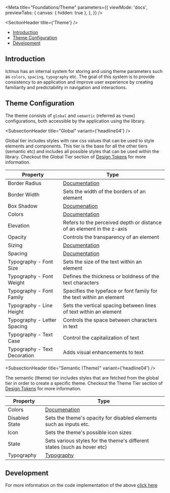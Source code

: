 
<Meta
  title="Foundations/Theme"
  parameters={{
    viewMode: 'docs',
    previewTabs: {
      canvas: { hidden: true },
    },
  }}
/>

<SectionHeader title={'Theme'} />

- [Introduction](#introduction)
- [Theme Configuration](#theme-configuration)
- [Development](#development)

## Introduction

Ictinus has an internal system for storing and using theme parameters such as `colors`, `spacing`, `typography` etc. The goal of this system is to provide consistency to an application and improve user experience by creating familiarity and predictability in navigation and interactions.

## Theme Configuration

The theme consists of `global` and `semantic` (referred as `theme`) configurations, both accessible by the application using the library.

<SubsectionHeader title="Global" variant={'headline04'} />

Global tier includes styles with raw css values that can be used to style elements and components. This tier is the base for all the other tiers (semantic etc) and includes all possible styles that can be used within the library. Checkout the Global Tier section of [Design Tokens](../?path=/docs/foundations-design-tokens-about--overview) for more information.

| Property                     | Type                                                                                     |
| ---------------------------- | ---------------------------------------------------------------------------------------- |
| Border Radius                | [Documentation](../?path=/docs/foundations-design-tokens-global-border-radius--overview) |
| Border Width                 | Sets the width of the borders of an element                                              |
| Box Shadow                   | [Documenation](../?path=/docs/foundations-design-tokens-global-box-shadow--overview)     |
| Colors                       | [Documentation](../?path=/docs/foundations-design-tokens-global-colors--overview)        |
| Elevation                    | Refers to the perceived depth or distance of an element in the z-axis                    |
| Opacity                      | Controls the transparency of an element                                                  |
| Sizing                       | [Documentation](../?path=/docs/foundations-design-tokens-global-sizing--overview)        |
| Spacing                      | [Documentation](../?path=/docs/foundations-design-tokens-global-spacing--overview)       |
| Typography - Font Size       | Sets the size of the text within an element                                              |
| Typography - Font Weight     | Defines the thickness or boldness of the text characters                                 |
| Typography - Font Family     | Specifies the typeface or font family for the text within an element                     |
| Typography - Line Height     | Sets the vertical spacing between lines of text within an element                        |
| Typography - Letter Spacing  | Controls the space between characters in text                                            |
| Typography - Text Case       | Control the capitalization of text                                                       |
| Typography - Text Decoration | Adds visual enhancements to text                                                         |

<SubsectionHeader title="Semantic (Theme)" variant={'headline04'} />

The semantic (theme) tier includes styles that are fetched from the global tier in order to create a specific theme. Checkout the Theme Tier section of [Design Tokens](../?path=/docs/foundations-design-tokens-about--overview) for more information.

| Property       | Type                                                                                 |
| -------------- | ------------------------------------------------------------------------------------ |
| Colors         | [Documenation](../?path=/docs/foundations-design-tokens-semantic-colors--overview)   |
| Disabled State | Sets the theme's opacity for disabled elements such as inputs etc.                   |
| Icon           | Sets the theme's possible icon sizes                                                 |
| State          | Sets various styles for the theme's different states (such as hover etc)             |
| Typography     | [Typography](../?path=/docs/foundations-design-tokens-semantic-typography--overview) |

## Development

For more information on the code implementation of the above [click here](../?path=/docs/utilities-theme-utilities--overview)
